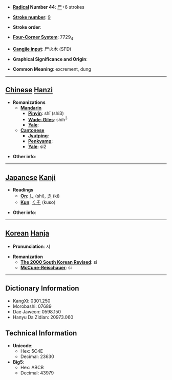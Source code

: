 * '''[[Wiktionary:Chinese radical index| Radical]] Number 44''': [[Wiktionary:Chinese radical index 尸|尸]]+6 strokes

* '''[[Wiktionary:Chinese total strokes index|Stroke number]]''': [[Wiktionary:Chinese total strokes index 9|9]]

* '''Stroke order''': 

* '''[[Wiktionary:Chinese four corner index|Four-Corner System]]''': 7729<sub>4</sub>

* '''[[Wiktionary:Chinese Cangjie index|Cangjie input]]''': 尸火木 (SFD)

* '''Graphical Significance and Origin''': 

* '''Common Meaning''': excrement, dung

----

== [[Chinese]] [[Hanzi]] ==

* '''Romanizations'''
** '''[[Mandarin]]'''
*** '''[[Pinyin]]''': shǐ (shi3)
*** '''[[Wade-Giles]]''': shih<sup>3</sup>
*** '''[[Yale]]''': 
** '''[[Cantonese]]'''
*** '''[[Jyutping]]''':
*** '''[[Penkyamp]]''': 
*** '''[[Yale]]''': si2

* '''Other info''': 

----

== [[Japanese]] [[Kanji]] ==

* '''Readings'''
** '''[[On]]''': [[し]] (shi), [[き]] (ki)
** '''[[Kun]]''': [[くそ]] (kuso)

* '''Other info''':  

----

== [[Korean]] [[Hanja]] ==

* '''Pronunciation''': 시

* '''Romanization'''
** '''[[The 2000 South Korean Revised Romanization|The 2000 South Korean Revised]]''': si
** '''[[McCune-Reischauer]]''': si

----

== Dictionary Information ==

* KangXi: 0301.250
* Morobashi: 07689
* Dae Jaweon: 0598.150
* Hanyu Da Zidian: 20973.060

== Technical Information ==

* '''Unicode''':
** Hex: 5C4E
** Decimal: 23630
* '''Big5''':
** Hex: ABCB
** Decimal: 43979